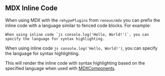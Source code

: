 ## MDX Inline Code

When using MDX with the `rehypePlugins` from `renoun/mdx` you can prefix the inline code with a language similar to fenced code blocks. For example:

```mdx
When using inline code `js console.log('Hello, World!')`, you can specify the language for syntax highlighting.
```

<Preview>

When using inline code `js console.log('Hello, World!')`, you can specify the language for syntax highlighting.

</Preview>

This will render the inline code with syntax highlighting based on the specified language when used with [MDXComponents](/components/mdx-components).
